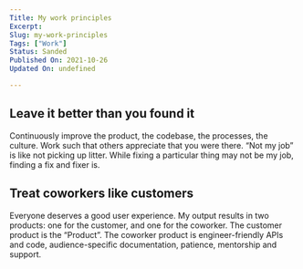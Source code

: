 ```yaml
---
Title: My work principles
Excerpt: 
Slug: my-work-principles
Tags: ["Work"]
Status: Sanded
Published On: 2021-10-26
Updated On: undefined

---
```


## **Leave it better than you found it**


Continuously improve the product, the codebase, the processes, the culture. Work such that others appreciate that you were there. “Not my job” is like not picking up litter. While fixing a particular thing may not be my job, finding a fix and fixer is.


## **Treat coworkers like customers**


Everyone deserves a good user experience. My output results in two products: one for the customer, and one for the coworker. The customer product is the “Product”. The coworker product is engineer-friendly APIs and code, audience-specific documentation, patience, mentorship and support.

